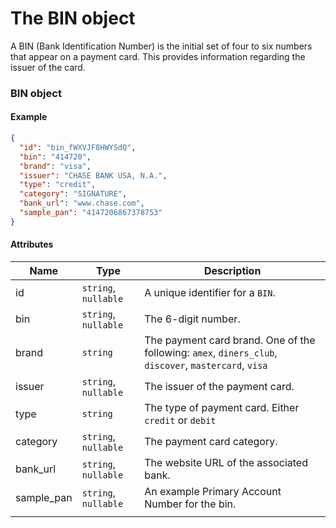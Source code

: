 # The BIN object

A BIN (Bank Identification Number) is the initial set of four to six numbers that appear on a payment card. This provides information regarding the issuer of the card.

### BIN object

#### Example

```json
{
  "id": "bin_fWXVJF8HWYSdQ",
  "bin": "414720",
  "brand": "visa",
  "issuer": "CHASE BANK USA, N.A.",
  "type": "credit",
  "category": "SIGNATURE",
  "bank_url": "www.chase.com",
  "sample_pan": "4147206867378753"
}
```

#### Attributes

| Name       | Type                 | Description                                                                                           |
|------------|----------------------|-------------------------------------------------------------------------------------------------------|
| id         | `string`, `nullable` | A unique identifier for a `BIN`.                                                                      |
| bin        | `string`, `nullable` | The 6-digit number.                                                                                   |
| brand      | `string`             | The payment card brand. One of the following: `amex`, `diners_club`, `discover`, `mastercard`, `visa` |
| issuer     | `string`, `nullable` | The issuer of the payment card.                                                                       |
| type       | `string`             | The type of payment card. Either `credit` or `debit`                                                  |
| category   | `string`, `nullable` | The payment card category.                                                                            |
| bank_url   | `string`, `nullable` | The website URL of the associated bank.                                                                |
| sample_pan | `string`, `nullable` | An example Primary Account Number for the bin.                                                         |
|            |                      |                                                                                                       |
